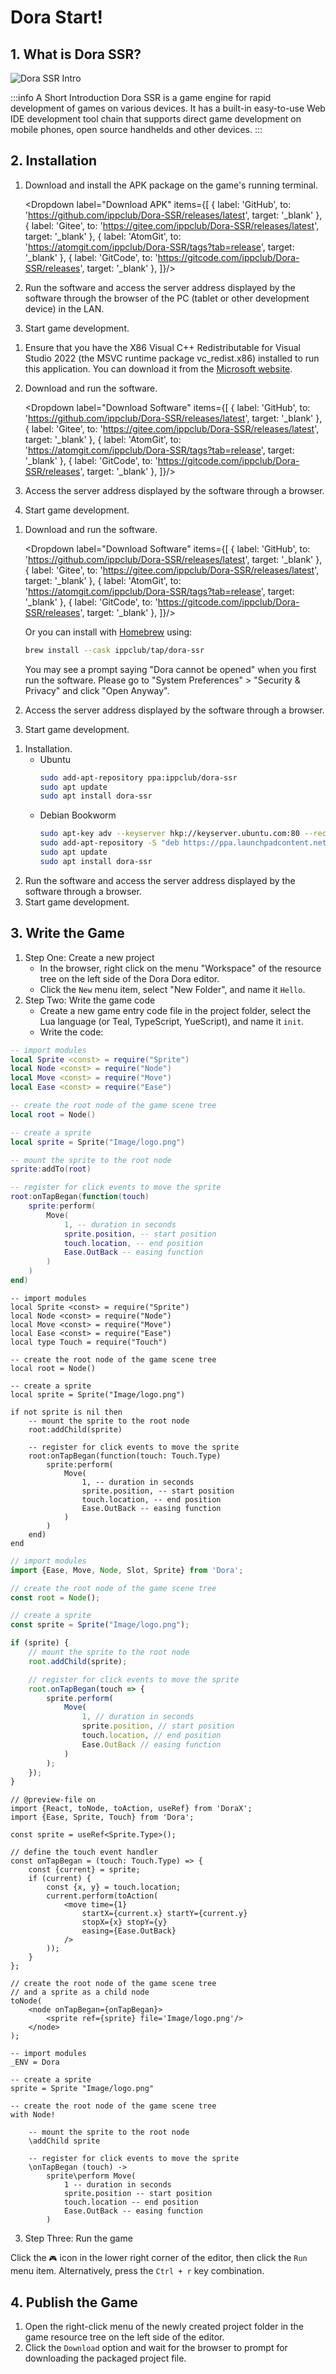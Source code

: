 
# Dora Start!

## 1. What is Dora SSR?

![Dora SSR Intro](@site/static/img/article/detail.svg)

:::info A Short Introduction
Dora SSR is a game engine for rapid development of games on various devices. It has a built-in easy-to-use Web IDE development tool chain that supports direct game development on mobile phones, open source handhelds and other devices.
:::

## 2. Installation

<Tabs groupId="platform-select">
<TabItem value="android" label="Android">

1. Download and install the APK package on the game's running terminal.

	<Dropdown
		label="Download APK"
		items={[
			{ label: 'GitHub', to: 'https://github.com/ippclub/Dora-SSR/releases/latest', target: '_blank' },
			{ label: 'Gitee', to: 'https://gitee.com/ippclub/Dora-SSR/releases/latest', target: '_blank' },
			{ label: 'AtomGit', to: 'https://atomgit.com/ippclub/Dora-SSR/tags?tab=release', target: '_blank' },
			{ label: 'GitCode', to: 'https://gitcode.com/ippclub/Dora-SSR/releases', target: '_blank' },
	]}/>

2. Run the software and access the server address displayed by the software through the browser of the PC (tablet or other development device) in the LAN.
3. Start game development.

</TabItem>
<TabItem value="windows" label="Windows">

1. Ensure that you have the X86 Visual C++ Redistributable for Visual Studio 2022 (the MSVC runtime package vc_redist.x86) installed to run this application. You can download it from the [Microsoft website](https://learn.microsoft.com/en-us/cpp/windows/latest-supported-vc-redist?view=msvc-170).
2. Download and run the software.

	<Dropdown
		label="Download Software"
		items={[
			{ label: 'GitHub', to: 'https://github.com/ippclub/Dora-SSR/releases/latest', target: '_blank' },
			{ label: 'Gitee', to: 'https://gitee.com/ippclub/Dora-SSR/releases/latest', target: '_blank' },
			{ label: 'AtomGit', to: 'https://atomgit.com/ippclub/Dora-SSR/tags?tab=release', target: '_blank' },
			{ label: 'GitCode', to: 'https://gitcode.com/ippclub/Dora-SSR/releases', target: '_blank' },
	]}/>

3. Access the server address displayed by the software through a browser.
4. Start game development.

</TabItem>
<TabItem value="macos" label="macOS">

1. Download and run the software.

	<Dropdown
		label="Download Software"
		items={[
			{ label: 'GitHub', to: 'https://github.com/ippclub/Dora-SSR/releases/latest', target: '_blank' },
			{ label: 'Gitee', to: 'https://gitee.com/ippclub/Dora-SSR/releases/latest', target: '_blank' },
			{ label: 'AtomGit', to: 'https://atomgit.com/ippclub/Dora-SSR/tags?tab=release', target: '_blank' },
			{ label: 'GitCode', to: 'https://gitcode.com/ippclub/Dora-SSR/releases', target: '_blank' },
	]}/>

	Or you can install with [Homebrew](https://brew.sh) using:
	```sh
	brew install --cask ippclub/tap/dora-ssr
	```

	You may see a prompt saying "Dora cannot be opened" when you first run the software. Please go to "System Preferences" > "Security & Privacy" and click "Open Anyway".

2. Access the server address displayed by the software through a browser.
3. Start game development.

</TabItem>
<TabItem value="linux" label="Linux">

1. Installation.
	- Ubuntu
		```sh
		sudo add-apt-repository ppa:ippclub/dora-ssr
		sudo apt update
		sudo apt install dora-ssr
		```
	- Debian Bookworm
		```sh
		sudo apt-key adv --keyserver hkp://keyserver.ubuntu.com:80 --recv-keys 9C7705BF
		sudo add-apt-repository -S "deb https://ppa.launchpadcontent.net/ippclub/dora-ssr/ubuntu jammy main"
		sudo apt update
		sudo apt install dora-ssr
		```
2. Run the software and access the server address displayed by the software through a browser.
3. Start game development.

</TabItem>
</Tabs>

## 3. Write the Game

1. Step One: Create a new project
	- In the browser, right click on the menu "Workspace" of the resource tree on the left side of the Dora Dora editor.
	- Click the `New` menu item, select "New Folder", and name it `Hello`.
2. Step Two: Write the game code
	- Create a new game entry code file in the project folder, select the Lua language (or Teal, TypeScript, YueScript), and name it `init`.
	- Write the code:

<Tabs groupId="language-select">
<TabItem value="lua" label="Lua">

```lua title="Hello/init.lua"
-- import modules
local Sprite <const> = require("Sprite")
local Node <const> = require("Node")
local Move <const> = require("Move")
local Ease <const> = require("Ease")

-- create the root node of the game scene tree
local root = Node()

-- create a sprite
local sprite = Sprite("Image/logo.png")

-- mount the sprite to the root node
sprite:addTo(root)

-- register for click events to move the sprite
root:onTapBegan(function(touch)
	sprite:perform(
		Move(
			1, -- duration in seconds
			sprite.position, -- start position
			touch.location, -- end position
			Ease.OutBack -- easing function
		)
	)
end)
```

</TabItem>
<TabItem value="tl" label="Teal">

```tl title="Hello/init.tl"
-- import modules
local Sprite <const> = require("Sprite")
local Node <const> = require("Node")
local Move <const> = require("Move")
local Ease <const> = require("Ease")
local type Touch = require("Touch")

-- create the root node of the game scene tree
local root = Node()

-- create a sprite
local sprite = Sprite("Image/logo.png")

if not sprite is nil then
	-- mount the sprite to the root node
	root:addChild(sprite)

	-- register for click events to move the sprite
	root:onTapBegan(function(touch: Touch.Type)
		sprite:perform(
			Move(
				1, -- duration in seconds
				sprite.position, -- start position
				touch.location, -- end position
				Ease.OutBack -- easing function
			)
		)
	end)
end
```

</TabItem>
<TabItem value="ts" label="TypeScript">

```ts title="Hello/init.ts"
// import modules
import {Ease, Move, Node, Slot, Sprite} from 'Dora';

// create the root node of the game scene tree
const root = Node();

// create a sprite
const sprite = Sprite("Image/logo.png");

if (sprite) {
	// mount the sprite to the root node
	root.addChild(sprite);

	// register for click events to move the sprite
	root.onTapBegan(touch => {
		sprite.perform(
			Move(
				1, // duration in seconds
				sprite.position, // start position
				touch.location, // end position
				Ease.OutBack // easing function
			)
		);
	});
}
```

</TabItem>
<TabItem value="tsx" label="TSX">

```tsx title="Hello/init.tsx"
// @preview-file on
import {React, toNode, toAction, useRef} from 'DoraX';
import {Ease, Sprite, Touch} from 'Dora';

const sprite = useRef<Sprite.Type>();

// define the touch event handler
const onTapBegan = (touch: Touch.Type) => {
	const {current} = sprite;
	if (current) {
		const {x, y} = touch.location;
		current.perform(toAction(
			<move time={1}
				startX={current.x} startY={current.y}
				stopX={x} stopY={y}
				easing={Ease.OutBack}
			/>
		));
	}
};

// create the root node of the game scene tree
// and a sprite as a child node
toNode(
	<node onTapBegan={onTapBegan}>
		<sprite ref={sprite} file='Image/logo.png'/>
	</node>
);
```

</TabItem>
<TabItem value="yue" label="YueScript">

```yue title="Hello/init.yue"
-- import modules
_ENV = Dora

-- create a sprite
sprite = Sprite "Image/logo.png"

-- create the root node of the game scene tree
with Node!

	-- mount the sprite to the root node
	\addChild sprite

	-- register for click events to move the sprite
	\onTapBegan (touch) ->
		sprite\perform Move(
			1 -- duration in seconds
			sprite.position -- start position
			touch.location -- end position
			Ease.OutBack -- easing function
		)
```

</TabItem>
</Tabs>

3. Step Three: Run the game

Click the `🎮` icon in the lower right corner of the editor, then click the `Run` menu item. Alternatively, press the `Ctrl + r` key combination.

## 4. Publish the Game

1. Open the right-click menu of the newly created project folder in the game resource tree on the left side of the editor.
2. Click the `Download` option and wait for the browser to prompt for downloading the packaged project file.
